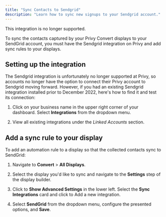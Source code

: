 ```yaml
---
title: "Sync Contacts to Sendgrid"
description: "Learn how to sync new signups to your Sendgrid account."
---
```


<Warning>
  This integration is no longer supported.
</Warning>

To sync the contacts captured by your Privy Convert displays to your SendGrid account, you must have the Sendgrid integration on Privy and add sync rules to your displays.

## Setting up the integration

The Sendgrid integration is unfortunately no longer supported at Privy, so accounts no longer have the option to connect their Privy account to Sendgrid moving forward. However, if you had an existing Sendgrid integration installed prior to December 2022, here's how to find it and test its connection:

1. Click on your business name in the upper right corner of your dashboard. Select **Integrations** from the dropdown menu.

2. View all existing integrations under the *Linked Accounts* section.

## Add a sync rule to your display

To add an automation rule to a display so that the collected contacts sync to SendGrid:

1. Navigate to **Convert** > **All Displays**. 

2. Select the display you'd like to sync and navigate to the **Settings** step of the display builder.

3. Click to **Show Advanced Settings** in the lower left. Select the **Sync Integrations** card and click to Add a new integration.

4. Select **SendGrid** from the dropdown menu, configure the presented options, and **Save**.